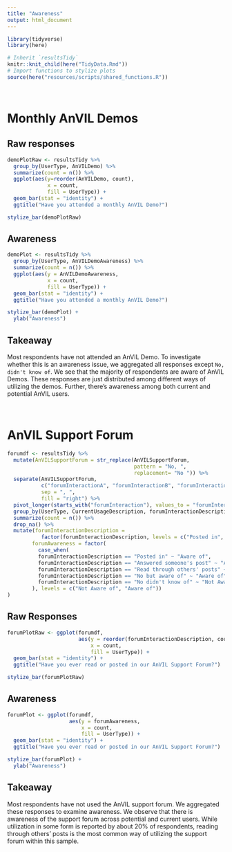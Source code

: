 ```yaml
---
title: "Awareness"
output: html_document
---
```


```r
library(tidyverse)
library(here)

# Inherit `resultsTidy`
knitr::knit_child(here("TidyData.Rmd"))
# Import functions to stylize plots
source(here("resources/scripts/shared_functions.R"))
```

<br/>

# Monthly AnVIL Demos

## Raw responses

```r
demoPlotRaw <- resultsTidy %>%
  group_by(UserType, AnVILDemo) %>%
  summarize(count = n()) %>%
  ggplot(aes(y=reorder(AnVILDemo, count),
             x = count,
             fill = UserType)) +
  geom_bar(stat = "identity") +
  ggtitle("Have you attended a monthly AnVIL Demo?")

stylize_bar(demoPlotRaw)
```  

## Awareness

```r
demoPlot <- resultsTidy %>%
  group_by(UserType, AnVILDemoAwareness) %>%
  summarize(count = n()) %>%
  ggplot(aes(y = AnVILDemoAwareness,
             x = count,
             fill = UserType)) +
  geom_bar(stat = "identity") +
  ggtitle("Have you attended a monthly AnVIL Demo?")

stylize_bar(demoPlot) +
  ylab("Awareness")

```

## Takeaway

Most respondents have not attended an AnVIL Demo. To investigate whether this is an awareness issue, we aggregated all responses except `No, didn't know of`. We see that the majority of respondents are aware of AnVIL Demos. These responses are just distributed among different ways of utilizing the demos. Further, there's awareness among both current and potential AnVIL users. 

<br/>

# AnVIL Support Forum

```r
forumdf <- resultsTidy %>%
  mutate(AnVILSupportForum = str_replace(AnVILSupportForum,
                                         pattern = "No, ",
                                         replacement= "No ")) %>%
  separate(AnVILSupportForum,
           c("forumInteractionA", "forumInteractionB", "forumInteractionC"),
           sep = ", ",
           fill = "right") %>%
  pivot_longer(starts_with("forumInteraction"), values_to = "forumInteractionDescription") %>%
  group_by(UserType, CurrentUsageDescription, forumInteractionDescription) %>%
  summarize(count = n()) %>%
  drop_na() %>%
  mutate(forumInteractionDescription =
           factor(forumInteractionDescription, levels = c("Posted in", "Answered someone's post", "Read through others' posts", "No but aware of", "No didn't know of")),
        forumAwareness = factor(
          case_when(
          forumInteractionDescription == "Posted in" ~ "Aware of",
          forumInteractionDescription == "Answered someone's post" ~ "Aware of",
          forumInteractionDescription == "Read through others' posts" ~ "Aware of",
          forumInteractionDescription == "No but aware of" ~ "Aware of",
          forumInteractionDescription == "No didn't know of" ~ "Not Aware of"
        ), levels = c("Not Aware of", "Aware of"))
)
```

## Raw Responses

```r
forumPlotRaw <- ggplot(forumdf,
                       aes(y = reorder(forumInteractionDescription, count),
                           x = count,
                           fill = UserType)) +
  geom_bar(stat = "identity") +
  ggtitle("Have you ever read or posted in our AnVIL Support Forum?")

stylize_bar(forumPlotRaw)
```

## Awareness

```r
forumPlot <- ggplot(forumdf,
                    aes(y = forumAwareness,
                        x = count,
                        fill = UserType)) +
  geom_bar(stat = "identity") +
  ggtitle("Have you ever read or posted in our AnVIL Support Forum?")

stylize_bar(forumPlot) +
  ylab("Awareness")
```

## Takeaway

Most respondents have not used the AnVIL support forum. We aggregated these responses to examine awareness. We observe that there is awareness of the support forum across potential and current users. While utilization in some form is reported by about 20% of respondents, reading through others' posts is the most common way of utilizing the support forum within this sample.
